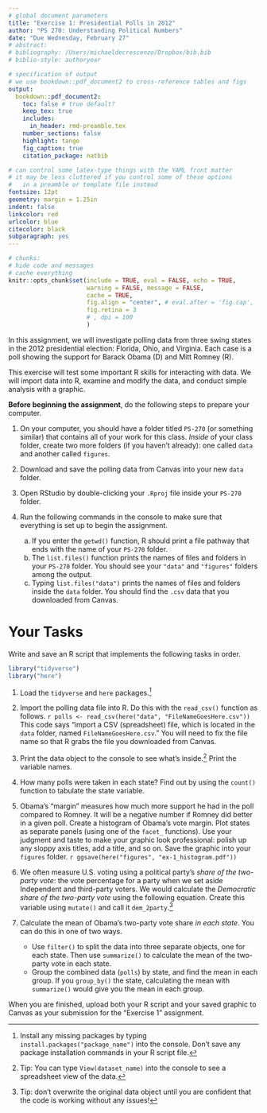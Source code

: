 ```yaml
---
# global document parameters
title: "Exercise 1: Presidential Polls in 2012"
author: "PS 270: Understanding Political Numbers"
date: "Due Wednesday, February 27"
# abstract: 
# bibliography: /Users/michaeldecrescenzo/Dropbox/bib.bib
# biblio-style: authoryear

# specification of output
# we use bookdown::pdf_document2 to cross-reference tables and figs
output: 
  bookdown::pdf_document2: 
    toc: false # true default?
    keep_tex: true
    includes: 
      in_header: rmd-preamble.tex
    number_sections: false
    highlight: tango
    fig_caption: true
    citation_package: natbib

# can control some latex-type things with the YAML front matter
# it may be less cluttered if you control some of these options 
#   in a preamble or template file instead
fontsize: 12pt
geometry: margin = 1.25in
indent: false
linkcolor: red 
urlcolor: blue 
citecolor: black
subparagraph: yes
---
```


```r
# chunks:
# hide code and messages
# cache everything
knitr::opts_chunk$set(include = TRUE, eval = FALSE, echo = TRUE,
                      warning = FALSE, message = FALSE,
                      cache = TRUE, 
                      fig.align = "center", # eval.after = 'fig.cap',
                      fig.retina = 3
                      # , dpi = 100
                      )
```

<!-- # Introduction -->

In this assignment, we will investigate polling data from three swing states in the 2012 presidential election: Florida, Ohio, and Virginia. Each case is a poll showing the support for Barack Obama (D) and Mitt Romney (R).

This exercise will test some important R skills for interacting with data. We will import data into R, examine and modify the data, and conduct simple analysis with a graphic.

**Before beginning the assignment**, do the following steps to prepare your computer.

1. On your computer, you should have a folder titled `PS-270` (or something similar) that contains all of your work for this class. *Inside* of your class folder, create two more folders (if you haven't already): one called `data` and another called `figures`.

2. Download and save the polling data from Canvas into your new `data` folder.

3. Open RStudio by double-clicking your `.Rproj` file inside your `PS-270` folder.

4. Run the following commands in the console to make sure that everything is set up to begin the assignment.
    a. If you enter the `getwd()` function, R should print a file pathway that ends with the name of your `PS-270` folder.
    b. The `list.files()` function prints the names of files and folders in your `PS-270` folder. You should see your `"data"` and `"figures"` folders among the output.
    c. Typing `list.files("data")` prints the names of files and folders inside the `data` folder. You should find the `.csv` data that you downloaded from Canvas.


# Your Tasks

Write and save an R script that implements the following tasks in order.

```r
library("tidyverse")
library("here")
```

1. Load the `tidyverse` and `here` packages.^[
  Install any missing packages by typing `install.packages("package_name")` into the console. Don't save any package installation commands in your R script file.
]

2. Import the polling data file into R. Do this with the `read_csv()` function as follows.
    ```r
polls <- read_csv(here("data", "FileNameGoesHere.csv")) 
    ```
    This code says "import a CSV (spreadsheet) file, which is located in the `data` folder, named `FileNameGoesHere.csv`." You will need to fix the file name so that R grabs the file you downloaded from Canvas.

3. Print the data object to the console to see what's inside.^[
  Tip: You can type `View(dataset_name)` into the console to see a spreadsheet view of the data.
]
Print the variable names.

4. How many polls were taken in each state? Find out by using the `count()` function to tabulate the state variable.

5. Obama's "margin" measures how much more support he had in the poll compared to Romney. It will be a negative number if Romney did better in a given poll. Create a histogram of Obama's vote margin. Plot states as separate panels (using one of the `facet_` functions). Use your judgment and taste to make your graphic look professional: polish up any sloppy axis titles, add a title, and so on. Save the graphic into your `figures` folder.
    ```r
ggsave(here("figures", "ex-1_histogram.pdf"))
    ```

6. We often measure U.S. voting using a political party's *share of the two-party vote*: the vote percentage for a party when we set aside Independent and third-party voters. We would calculate the *Democratic share of the two-party vote* using the following equation.
\begin{align*}
  \text{Dem.\ share of two-party vote} &= \frac{\text{Dem.\ vote}}{\left(\text{Dem.\ vote} + \text{Rep.\ vote}\right)}
\end{align*}
Create this variable using `mutate()` and call it `dem_2party`.^[
  Tip: don't overwrite the original data object until you are confident that the code is working without any issues!
]

7. Calculate the mean of Obama's two-party vote share *in each state*. You can do this in one of two ways.
    - Use `filter()` to split the data into three separate objects, one for each state. Then use `summarize()` to calculate the mean of the two-party vote in each state.
    - Group the combined data (`polls`) by state, and find the mean in each group. If you `group_by()` the state, calculating the mean with `summarize()` would give you the mean in each group.

When you are finished, upload both your R script and your saved graphic to Canvas as your submission for the "Exercise 1" assignment.


<!-- 

We want to get them comfortable using basic commands in R.

- Running commands
- Saving scripts
- Simple data frame verbs from the tidyverse
- accessing a variable within a data frame


Outline:

- Print a stock-loaded dataset (like `gapminder`)
- `select()` a subset of variables 
- `filter()` a set of rows
- `arrange()` according to some variable
- Print a `df$variable` and maybe do some simple operation with it or something -->
